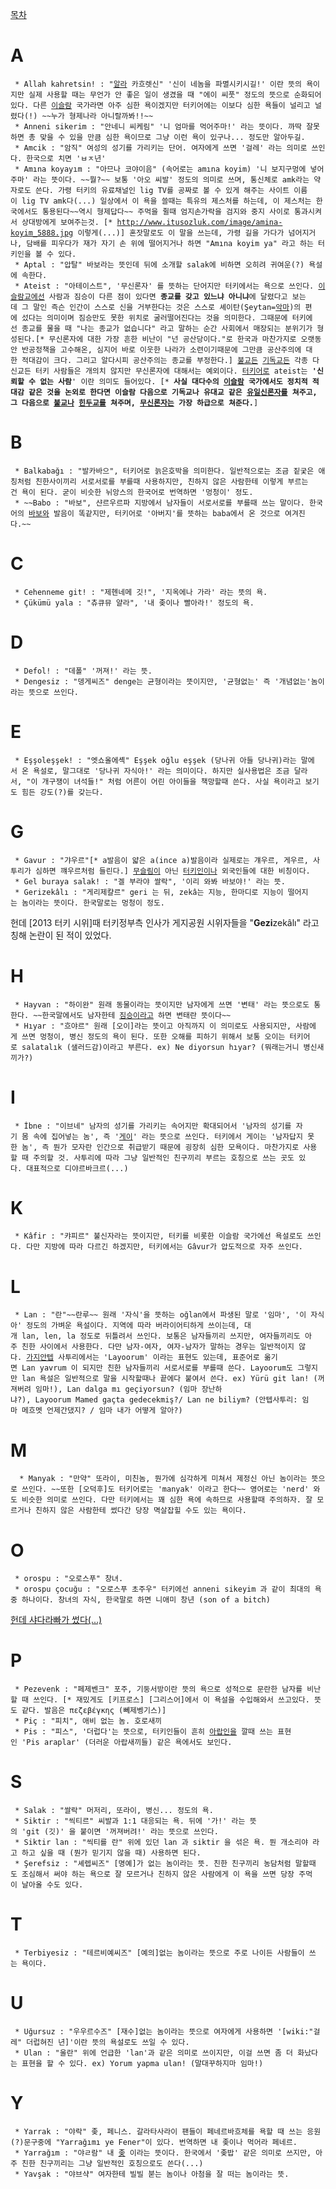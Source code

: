 [[목차]]

= A =
  * Allah kahretsin! : "[[알라]] 카흐렛신" '신이 네놈을 파멸시키시길!' 이란 뜻의 욕이지만 실제 사용할 때는 무언가 안 좋은 일이 생겼을 때 "에이 씨풋" 정도의 뜻으로 순화되어있다. 다른 [[이슬람]] 국가라면 아주 심한 욕이겠지만 터키어에는 이보다 심한 욕들이 널리고 널렸다(!) ~~누가 형제나라 아니랄까봐!!~~
  * Anneni sikerim : "안네니 씨케림" '니 엄마를 먹어주마!' 라는 뜻이다. 까딱 잘못하면 총 맞을 수 있을 만큼 심한 욕이므로 그냥 이런 욕이 있구나... 정도만 알아두길.
  * Amcik : "암직" 여성의 성기를 가리키는 단어. 여자에게 쓰면 '걸레' 라는 의미로 쓰인다. 한국으로 치면 'ㅂㅈ년'
  * Amına koyayım : "아므나 코야이음" (속어로는 amına koyim) '니 보지구멍에 넣어주마' 라는 뜻이다. ~~뭘?~~ 보통 '아오 씨발' 정도의 의미로 쓰며, 통신체로 amk라는 약자로도 쓴다. 가령 터키의 유료채널인 lig TV를 공짜로 볼 수 있게 해주는 사이트 이름이 lig TV amk다(...) 일상에서 이 욕을 쓸때는 특유의 제스처를 하는데, 이 제스처는 한국에서도 통용된다~~역시 형제답다~~ 주먹을 쥘때 엄지손가락을 검지와 중지 사이로 통과시켜서 상대방에게 보여주는것. [* http://www.itusozluk.com/image/amina-koyim_5888.jpg 이렇게(...)] 혼잣말로도 이 말을 쓰는데, 가령 길을 가다가 넘어지거나, 담배를 피우다가 재가 자기 손 위에 떨어지거나 하면 "Amına koyim ya" 라고 하는 터키인을 볼 수 있다.
  * Aptal : "압탈" 바보라는 뜻인데 뒤에 소개할 salak에 비하면 오히려 귀여운(?) 욕설에 속한다.
  * Ateist : "아테이스트", '무신론자' 를 뜻하는 단어지만 터키에서는 욕으로 쓰인다. [[이슬람교]]에선 사람과 짐승이 다른 점이 있다면 '''종교를 갖고 있느냐 아니냐'''에 달렸다고 보는데 그 말인 즉슨 인간이 스스로 신을 거부한다는 것은 스스로 셰이탄(Şeytan=[[악마]])의 편에 섰다는 의미이며 짐승만도 못한 위치로 굴러떨어진다는 것을 의미한다. 그때문에 터키에선 종교를 물을 때 "나는 종교가 없습니다" 라고 말하는 순간 사회에서 매장되는 분위기가 형성된다.[* 무신론자에 대한 가장 흔한 비난이 "넌 공산당이다."로 한국과 마찬가지로 오랫동안 반공정책을 고수해온, 심지어 바로 이웃한 나라가 소련이기때문에 그만큼 공산주의에 대한 적대감이 크다. 그리고 알다시피 공산주의는 종교를 부정한다.] [[불교]]든 [[기독교]]든 각종 다신교든 터키 사람들은 개의치 않지만 무신론자에 대해서는 예외이다. [[터키어]]로 ateist는 ''''신뢰할 수 없는 사람'''' 이란 의미도 들어있다. [* '''사실 대다수의 [[이슬람]] 국가에서도 정치적 적대감 같은 것을 논외로 한다면 이슬람 다음으로 기독교나 유대교 같은 [[유일신]]론자를 쳐주고, 그 다음으로 [[불교]]나 [[힌두교]]를 쳐주며, [[무신론자]]는 가장 하급으로 쳐준다.''']

= B =
  * Balkabağı : "발카바으", 터키어로 늙은호박을 의미한다. 일반적으로는 조금 짙궂은 애칭처럼 친한사이끼리 서로서로를 부를때 사용하지만, 친하지 않은 사람한테 이렇게 부르는건 욕이 된다. 굳이 비슷한 뉘앙스의 한국어로 번역하면 '멍청이' 정도.
  * ~~Babo : "바보", 샨르우르파 지방에서 남자들이 서로서로를 부를때 쓰는 말이다. 한국어의 [[바보]]와 발음이 똑같지만, 터키어로 '아버지'를 뜻하는 baba에서 온 것으로 여겨진다.~~

= C =
  * Cehenneme git! : "제헨네메 깃!", '지옥에나 가라' 라는 뜻의 욕.
  * Çükümü yala : "츄큐뮤 얄라", '내 좆이나 빨아라!' 정도의 욕.

= D =
  * Defol! : "데폴" '꺼져!' 라는 뜻.
  * Dengesiz : "뎅게씨즈" denge는 균형이라는 뜻이지만, '균형없는' 즉 '개념없는'놈이라는 뜻으로 쓰인다.

= E =
  * Eşşoleşşek! : "엣쇼올에셱" Eşşek oğlu eşşek (당나귀 아들 당나귀)라는 말에서 온 욕설로, 말그대로 '당나귀 자식아!' 라는 의미이다. 하지만 실사용법은 조금 달라서, "이 개구쟁이 녀석들!" 처럼 어른이 어린 아이들을 책망할때 쓴다. 사실 욕이라고 보기도 힘든 강도(?)를 갖는다.

= G =
  * Gavur : "갸우르"[* a발음이 얇은 a(ince a)발음이라 실제로는 걔우르, 게우르, 사투리가 심하면 꺠우르처럼 들린다.] [[무슬림]]이 아닌 [[터키인]]이나 외국인들에 대한 비칭이다.
  * Gel buraya salak! : "겔 부라야 쌀락", '이리 와봐 바보야!' 라는 뜻.
  * Gerizekâlı : "게리제캴르" geri 는 뒤, zekâ는 지능, 한마디로 지능이 떨어지는 놈이라는 뜻이다. 한국말로는 멍청이 정도.

헌데 [2013 터키 시위]때 터키정부측 인사가 게지공원 시위자들을 "'''Gezi'''zekâlı" 라고 칭해 논란이 된 적이 있었다.

= H =
  * Hayvan : "하이완" 원래 동물이라는 뜻이지만 남자에게 쓰면 '변태' 라는 뜻으로도 통한다. ~~한국말에서도 남자한테 [[짐승]]이라고 하면 변태란 뜻이다~~
  * Hıyar : "흐야르" 원래 [오이]라는 뜻이고 아직까지 이 의미로도 사용되지만, 사람에게 쓰면 멍청이, 병신 정도의 욕이 된다. 또한 오해를 피하기 위해서 보통 오이는 터키어로 salatalık (샐러드감)이라고 부른다. ex) Ne diyorsun hıyar? (뭐래는거니 병신새끼가?)

= I =
  * İbne : "이브네" 남자의 성기를 가리키는 속어지만 확대되어서 '남자의 성기를 자기 몸 속에 집어넣는 놈', 즉 '[[게이]]' 라는 뜻으로 쓰인다. 터키에서 게이는 '남자답지 못한 놈', 즉 뭔가 모자란 인간으로 취급받기 때문에 굉장히 심한 모욕이다. 마찬가지로 사용할 때 주의할 것. 사투리에 따라 그냥 일반적인 친구끼리 부르는 호칭으로 쓰는 곳도 있다. 대표적으로 디야르바크르(...)

= K =
  * Kâfir : "캬피르" 불신자라는 뜻이지만, 터키를 비롯한 이슬람 국가에선 욕설로도 쓰인다. 다만 지방에 따라 다르긴 하겠지만, 터키에서는 Gâvur가 압도적으로 자주 쓰인다.

= L =
  * Lan : "란"~~란루~~ 원래 '자식'을 뜻하는 oğlan에서 파생된 말로 '임마', '이 자식아' 정도의 가벼운 욕설이다. 지역에 따라 버라이어티하게 쓰이는데, 대개 lan, len, la 정도로 뒤틀려서 쓰인다. 보통은 남자들끼리 쓰지만, 여자들끼리도 아주 친한 사이에서 사용한다. 다만 남자-여자, 여자-남자가 말하는 경우는 일반적이지 않다. [[가지안텝]] 사투리에서는 'Layoorum' 이라는 표현도 있는데, 표준어로 옮기면 Lan yavrum 이 되지만 친한 남자들끼리 서로서로를 부를때 쓴다. Layoorum도 그렇지만 lan 욕설은 일반적으로 말을 시작할때나 끝에다 붙여서 쓴다. ex) Yürü git lan! (꺼져버려 임마!), Lan dalga mı geçiyorsun? (임마 장난하냐?), Layoorum Mamed gaçta gedecekmiş?/ Lan ne biliym? (안텝사투리: 임마 메흐멧 언제간댔지? / 임마 내가 어떻게 알아?)

= M =
   * Manyak : "만약" 또라이, 미친놈, 뭔가에 심각하게 미쳐서 제정신 아닌 놈이라는 뜻으로 쓰인다. ~~또한 [오덕후]도 터키어로는 'manyak' 이라고 한다~~ 영어로는 'nerd' 와도 비슷한 의미로 쓰인다. 다만 터키에서는 꽤 심한 욕에 속하므로 사용할때 주의하자. 잘 모르거나 친하지 않은 사람한테 썼다간 당장 멱살잡힐 수도 있는 욕이다.

= O =
  * orospu : "오로스푸" 창녀.
  * orospu çocuğu : "오로스푸 초주우" 터키에선 anneni sikeyim 과 같이 최대의 욕중 하나이다. 창녀의 자식, 한국말로 하면 니애미 창년 (son of a bitch)
[http://sports.news.nate.com/view/20121227n25480?mid=s1004&isq=3499 헌데 샤다라빠가 썼다(...)]

= P =
  * Pezevenk : "페제벤크" 포주, 기둥서방이란 뜻의 욕으로 성적으로 문란한 남자를 비난할 때 쓰인다. [* 재밌게도 [키프로스] [그리스어]에서 이 욕설을 수입해와서 쓰고있다. 뜻도 같다. 발음은 πεζεβέγκης (뻬제벵기스)]
  * Piç : "피치", 애비 없는 놈. 호로새끼
  * Pis : "피스", '더럽다'는 뜻으로, 터키인들이 흔히 [[아랍인]]을 깔때 쓰는 표현인 'Pis araplar' (더러운 아랍새끼들) 같은 욕에서도 보인다.

= S =
  * Salak : "쌀락" 머저리, 또라이, 병신... 정도의 욕.
  * Siktir : "씩티르" 씨발과 1:1 대응되는 욕. 뒤에 '가!' 라는 뜻의 'git (깃)' 을 붙이면 '꺼져버려!' 라는 뜻으로 쓰인다.
  * Siktir lan : "씩티를 란" 위에 있던 lan 과 siktir 을 섞은 욕. 뭔 개소리야 라고 하고 싶을 때 (뭔가 믿기지 않을 때) 사용하면 된다.
  * Şerefsiz : "셰렙씨즈" [명예]가 없는 놈이라는 뜻. 친한 친구끼리 농담처럼 말할때도 조심해서 써야 하는 욕으로 잘 모르거나 친하지 않은 사람에게 이 욕을 쓰면 당장 주먹이 날아올 수도 있다.

= T =
  * Terbiyesiz : "테르비예씨즈" [예의]없는 놈이라는 뜻으로 주로 나이든 사람들이 쓰는 욕이다.

= U =
  * Uğursuz : "우우르수즈" [재수]없는 놈이라는 뜻으로 여자에게 사용하면 '[wiki:"걸레" 더럽혀진 년]'이란 뜻의 욕설로도 쓰일 수 있다.
  * Ulan : "울란" 위에 언급한 'lan'과 같은 의미로 쓰이지만, 이걸 쓰면 좀 더 화났다는 표현을 할 수 있다. ex) Yorum yapma ulan! (말대꾸하지마 임마!)

= Y =
  * Yarrak : "야락" 좆, 페니스. 갈라타사라이 팬들이 페네르바흐체를 욕할 때 쓰는 응원(?)문구중에 "Yarrağımı ye Fener"이 있다. 번역하면 내 좆이나 먹어라 페네르.
  * Yarrağım : "야ㄹ람" 내 [[좆]] 이라는 뜻이다. 한국에서 '좆밥' 같은 의미로 쓰지만, 아주 친한 친구끼리는 그냥 일반적인 호칭으로도 쓴다(...)
  * Yavşak : "야브샥" 여자한테 빌빌 붇는 놈이나 아첨을 잘 떠는 놈이라는 뜻.
